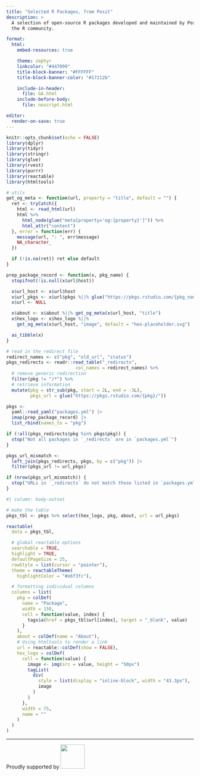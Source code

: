 ```yaml
---
title: "Selected R Packages, from Posit"
description: >
  A selection of open-source R packages developed and maintained by Posit for
  the R community.

format:
  html:
    embed-resources: true

    theme: zephyr
    linkcolor: "#447099"
    title-block-banner: "#FFFFFF"
    title-block-banner-color: "#17212b"

    include-in-header:
      file: GA.html
    include-before-body:
      file: noscript.html

editor:
  render-on-save: true
---
```


```r
knitr::opts_chunk$set(echo = FALSE)
library(dplyr)
library(tidyr)
library(stringr)
library(glue)
library(rvest)
library(purrr)
library(reactable)
library(htmltools)

# utils
get_og_meta <- function(url, property = "title", default = "") {
  ret <- tryCatch({
    html <- read_html(url)
    html %>%
      html_node(glue("meta[property='og:{property}']")) %>%
      html_attr("content")
  }, error = function(err) {
    message(url, ": ", err$message)
    NA_character_
  })

  if (!is.na(ret)) ret else default
}

prep_package_record <- function(x, pkg_name) {
  stopifnot(!is.null(x$url$host))

  x$url_host <- x$url$host
  x$url_pkgs <- x$url$pkgs %||% glue("https://pkgs.rstudio.com/{pkg_name}/")
  x$url <- NULL

  x$about <- x$about %||% get_og_meta(x$url_host, "title")
  x$hex_logo <- x$hex_logo %||%
    get_og_meta(x$url_host, "image", default = "hex-placeholder.svg")

  as_tibble(x)
}
```

```r
# read in the redirect file
redirect_names <- c("pkg", "old_url", "status")
pkgs_redirects <- readr::read_table("_redirects",
                          col_names = redirect_names) %>%
  # remove generic redirection
  filter(pkg != "/*") %>%
  # retrieve information
  mutate(pkg = str_sub(pkg, start = 2L, end = -3L),
         pkgs_url = glue("https://pkgs.rstudio.com/{pkg}/"))
```

```r
pkgs <-
  yaml::read_yaml("packages.yml") |>
  imap(prep_package_record) |>
  list_rbind(names_to = "pkg")

if (!all(pkgs_redirects$pkg %in% pkgs$pkg)) {
  stop("Not all packages in `_redirects` are in `packages.yml`")
}

pkgs_url_mismatch <-
  left_join(pkgs_redirects, pkgs, by = c("pkg")) |>
  filter(pkgs_url != url_pkgs)

if (nrow(pkgs_url_mismatch)) {
  stop("URLs in `_redirects` do not match those listed in `packages.yml`")
}
```

```r
#| column: body-outset

# make the table
pkgs_tbl <- pkgs %>% select(hex_logo, pkg, about, url = url_pkgs)

reactable(
  data = pkgs_tbl,

  # global reactable options
  searchable = TRUE,
  highlight = TRUE,
  defaultPageSize = 25,
  rowStyle = list(cursor = "pointer"),
  theme = reactableTheme(
    highlightColor = "#e6f3fc"),

  # formatting individual columns
  columns = list(
    pkg = colDef(
      name = "Package",
      width = 150,
      cell = function(value, index) {
        tags$a(href = pkgs_tbl$url[index], target = "_blank", value)
      }
    ),
    about = colDef(name = "About"),
    # Using htmltools to render a link
    url = reactable::colDef(show = FALSE),
    hex_logo = colDef(
      cell = function(value) {
        image <- img(src = value, height = "50px")
        tagList(
          div(
            style = list(display = "inline-block", width = "43.3px"),
            image
          )
        )
      },
      width = 75,
      name = ""
    )
  )
)
```

---

::: {.text-center}
Proudly supported by
[![](https://www.rstudio.com/assets/img/posit-logo-fullcolor-TM.svg){fig-alt="Posit" width=65px}](https://posit.co)
:::
